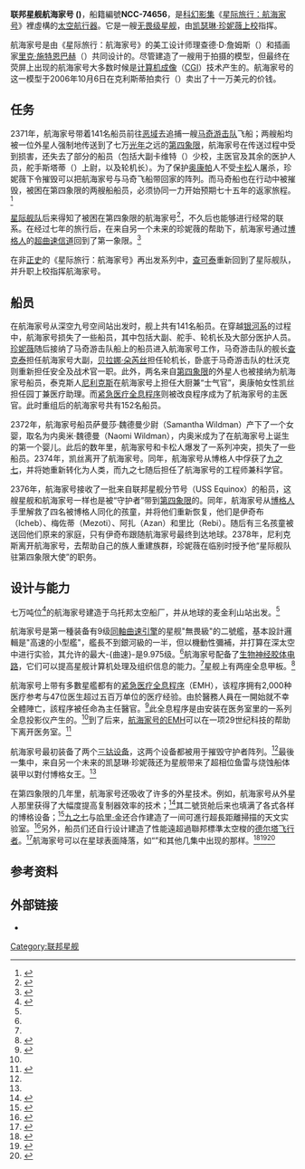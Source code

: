 {{noteTA
|G1=StarTrek
|1=zh-hant:電腦成像;zh-hans:计算机成像;
}}
{{Infobox Fictional Spacecraft
| name = 联邦星舰航海家号 (NCC-74656)
| image = VoyagerStarship.jpg
| caption = 联邦星舰航海家号，NCC-74656
| first = “{{VOY|Caretaker}}”
| last = “{{VOY|Endgame}}”
| launched = 2371年
| decommissioned =
| maxspeed = 曲速9.975级<ref name="Relativity">{{cite episode| episodelink={{VOY/link|Relativity}}| title={{VOY/unlink|Relativity}}| series=[[星际旅行：航海家号|星际旅行：航海家号]]}}</ref>
| class = [[无畏级星舰|无畏级]]
| registry = [[星舰注册_(星际旅行)|NCC-74656]]
| armaments = [[光子鱼雷|光子鱼雷]]<br />[[相位炮|相位炮]]
| defense = [[护盾_(星际旅行)|偏导仪护盾]]
| propulsion = [[曲速引擎|曲速引擎]]<br /> [[冲量引擎|冲量引擎]]
| power = [[物质|物质]]／[[反物质|反物质]]反应堆
}}
'''联邦星舰航海家号 ({{lang|en|USS Voyager}})'''，船籍編號'''NCC-74656'''，是[[科幻|科幻]][[影集|影集]]《[[星际旅行：航海家号|星际旅行：航海家号]]》裡虛構的[[星艦|太空航行器]]。它是一艘[[无畏级星舰|无畏级星舰]]，由[[凯瑟琳·珍妮薇|凯瑟琳·珍妮薇]][[上校_(星际旅行)|上校]]指挥。

航海家号是由《星际旅行：航海家号》的美工设计师理查德·D·詹姆斯（{{lang|en|Richard D. James}}）和插画家[[里克·施特恩巴赫|里克·施特恩巴赫]]（{{lang|en|Rick Sternbach}}）共同设计的。尽管{{lang|en|Tony Meinenger}}建造了一艘用于拍摄的模型，但最终在荧屏上出现的航海家号大多数时候是[[计算机成像|计算机成像]]（[[電腦成像|CGI]]）技术产生的。航海家号的这一模型于2006年10月6日在克利斯蒂拍卖行（{{lang|en|Christie's auction}}）卖出了十一万美元的价钱。{{Fact|time=2007-11-01T17:08:21Z|date=2007年8月}}

== 任务 ==
2371年，航海家号带着141名船员前往[[恶域_(星际旅行)|恶域]]去追捕一艘[[马奇游击队_(星际迷航)|马奇游击队]]飞船；两艘船均被一位外星人强制地传送到了七万[[光年|光年]]之远的[[银河系象限#第四象限|第四象限]]，航海家号在传送过程中受到损害，还失去了部分的船员（包括大副卡维特（{{lang|en|Cavit}}）少校，{{lang|en|Fitzgerald}}主医官及其余的医护人员，舵手斯塔蒂（{{lang|en|Stadi}}）上尉，以及轮机长）。为了保护[[奥康帕|奥康帕]]人不受[[卡松|卡松]]人屠杀，珍妮薇下令摧毁可以把航海家号与马奇飞船带回家的阵列。而马奇船也在行动中被摧毁，被困在第四象限的两艘船船员，必须协同一力开始预期七十五年的返家旅程。<ref name="Caretaker">{{cite episode| episodelink={{VOY/link|Caretaker}}| title={{VOY/unlink|Caretaker}}| series=[[星际旅行：航海家号|星际旅行：航海家号]]}}</ref>

[[星际舰队|星际舰队]]后来得知了被困在第四象限的航海家号<ref name="Message in a Bottle">{{cite episode| episodelink={{VOY/link|Message in a Bottle}}| title={{VOY/unlink|Message in a Bottle}}| series=[[星际旅行：航海家号|星际旅行：航海家号]]}}</ref>，不久后也能够进行经常的联系。在经过七年的旅行后，在来自另一个未来的珍妮薇的帮助下，航海家号通过[[博格_(星际旅行)|博格人]]的[[曲速引擎_(星际旅行)|超曲速信道]]回到了第一象限。<ref name="Endgame">{{cite episode| episodelink={{VOY/link|Endgame}}| title={{VOY/unlink|Endgame}}| series=[[星际旅行：航海家号|星际旅行：航海家号]]}}</ref>

在非[[正史_(星际旅行)|正史]]的《星际旅行：航海家号》再出发系列中，[[查可泰|查可泰]]重新回到了星际舰队，并升职上校指挥航海家号。

== 船员 ==
{{main|星际旅行：航海家号#角色}}

在航海家号从深空九号空间站出发时，舰上共有141名船员。在穿越[[银河系|银河系]]的过程中，航海家号损失了一些船员，其中包括大副、舵手、轮机长及大部分医护人员。[[凯瑟琳·珍妮薇|珍妮薇]]随后接纳了马奇游击队船上的船员进入航海家号工作，马奇游击队的舰长[[查克泰|查克泰]]担任航海家号大副，[[贝拉娜·朵芮丝|贝拉娜·朵芮丝]]担任轮机长，卧底于马奇游击队的杜沃克则重新担任安全及战术官一职。此外，两名来自[[银河系象限|第四象限]]的外星人也被接纳为航海家号船员，泰克斯人[[尼利克斯|尼利克斯]]在航海家号上担任大厨兼“士气官”，奥康帕女性凯丝担任园丁兼医疗助理。而[[紧急医疗全息程序|紧急医疗全息程序]]则被改良程序成为了航海家号的主医官。此时重组后的航海家号共有152名船员。

2372年，航海家号船员萨曼莎·魏德曼少尉（Samantha Wildman）产下了一个女婴，取名为内奥米·魏德曼（Naomi Wildman），内奥米成为了在航海家号上诞生的第一个婴儿。此后的数年里，航海家号和卡松人爆发了一系列冲突，损失了一些船员。2374年，凯丝离开了航海家号。同年，航海家号从博格人中俘获了[[九之七|九之七]]，并将她重新转化为人类，而九之七随后担任了航海家号的工程师兼科学官。

2376年，航海家号接收了一批来自联邦星舰分节号（USS Equinox）的船员，这艘星舰和航海家号一样也是被“守护者”带到[[银河系象限|第四象限]]的。同年，航海家号从[[博格人|博格人]]手里解救了四名被博格人同化的孩童，并将他们重新恢复，他们是伊奇布（Icheb）、梅佐蒂（Mezoti）、阿扎（Azan）和里比（Rebi）。随后有三名孩童被送回他们原来的家庭，只有伊奇布跟随航海家号最终到达地球。2378年，尼利克斯离开航海家号，去帮助自己的族人重建族群，珍妮薇在临别时授予他“星际舰队驻第四象限大使”的职务。

== 设计与能力 ==
七万吨位<ref name="Phage">{{cite episode| episodelink={{VOY/link|Phage}}| title={{VOY/unlink|Phage}}| series=[[星际旅行：航海家号|星际旅行：航海家号]]}}</ref>的航海家号建造于乌托邦太空船厂，并从地球的麦金利山站出发。<ref name="Relativity" />

航海家号是第一種装备有9级[[曲速引擎|同軸曲速引擎]]的星舰"無畏級"的二號艦，基本設計邏輯是"高速的小型艦"，艦長不到銀河級的一半，但以機動性彌補，并打算在深太空中进行实验，其允许的最大-{曲速}-是9.975级。<ref name="Relativity" />航海家号配备了[[生物神经胶体电路|生物神经胶体电路]]，它们可以提高星舰计算机处理及组织信息的能力。<ref name="Caretaker" />星舰上有两座全息甲板。<ref name="The Killing Game">{{cite episode| episodelink={{VOY/link|The Killing Game}}| title={{VOY/unlink|The Killing Game}}| series=[[星际旅行：航海家号|星际旅行：航海家号]]}}</ref>

航海家号上带有多數星艦都有的[[紧急医疗全息程序|紧急医疗全息程序]]（EMH），该程序拥有2,000种医疗参考与47位医生超过五百万单位的医疗经验。由於醫務人員在一開始就不幸全體陣亡，該程序被任命為主任醫官。<ref name="Parallax">{{cite episode| episodelink={{VOY/link|Parallax}}| title={{VOY/unlink|Parallax}}| series=[[星际旅行：航海家号|星际旅行：航海家号]]}}</ref>此全息程序是由安装在医务室里的一系列全息投影仪产生的。<ref name="Caretaker" />到了后来，[[医生_(星际旅行)|航海家号的EMH]]可以在一项29世纪科技的帮助下离开医务室。<ref name="Future's End">{{cite episode| episodelink={{VOY/link|Future's End}}| title={{VOY/unlink|Future's End}}| series=[[星际旅行：航海家号|星际旅行：航海家号]]}}</ref>

航海家号最初装备了两个[[星际旅行中的武器#三钴设备|三钴设备]]，这两个设备都被用于摧毁守护者阵列。<ref name="Caretaker" />最後一集中，来自另一个未来的凯瑟琳·珍妮薇还为星舰带来了超相位鱼雷与烧蚀船体装甲以對付博格女王。<ref name="Endgame" />

在第四象限的几年里，航海家号还吸收了许多的外星技术。例如，航海家号从外星人那里获得了大幅度提高复制器效率的技术；<ref name="Void">{{cite episode| episodelink={{VOY/link|The Void}}| title={{VOY/unlink|The Void}}| series=[[星际旅行：航海家号|星际旅行：航海家号]]}}</ref>其二號货舱后来也填满了各式各样的博格设备；<ref name="Scorpion">{{cite episode| episodelink={{VOY/link|Scorpion}}| title={{VOY/unlink|Scorpion}}| series=[[星际旅行：航海家号|星际旅行：航海家号]]}}</ref>[[九之七|九之七]]与[[哈里·金|哈里·金]]还合作建造了一间可進行超長距離掃描的天文实验室。<ref name="Year of Hell">{{cite episode| episodelink={{VOY/link|Year of Hell}}| title={{VOY/unlink|Year of Hell}}| series=[[星际旅行：航海家号|星际旅行：航海家号]]}}</ref>另外，船员们还自行设计建造了性能遠超過聯邦標準太空梭的[[德尔塔飞行者|德尔塔飞行者]]。<ref name="Extreme Risk">{{cite episode| episodelink={{VOY/link|Extreme Risk}}| title={{VOY/unlink|Extreme Risk}}| series=[[星际旅行：航海家号|星际旅行：航海家号]]}}</ref>航海家号可以在星球表面降落，如“{{VOY|The 37's}}”和其他几集中出现的那样。<ref name="The 37s">{{cite episode| episodelink={{VOY/link|The 37's}}| title={{VOY/unlink|The 37's}}| series=[[星际旅行：航海家号|星际旅行：航海家号]]}}</ref><ref name="Dragon's Teeth">{{cite episode| episodelink={{VOY/link|Dragon's Teeth}}| title={{VOY/unlink|Dragon's Teeth}}| series=[[星际旅行：航海家号|星际旅行：航海家号]]}}</ref><ref name="Nightingale">{{cite episode| episodelink={{VOY/link|Nightingale}}| title={{VOY/unlink|Nightingale}}| series=[[星际旅行：航海家号|星际旅行：航海家号]]}}</ref>

== 参考资料 ==
{{Reflist}}

== 外部链接 ==
* {{Memoryalpha|USS Voyager|联邦星舰航海家号}}

{{星际旅行}}
{{DEFAULTSORT:Voyager}}
[[Category:联邦星舰|Category:联邦星舰]]